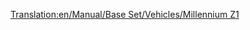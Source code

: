 [[Translation:en/Manual/Base Set/Vehicles/Millennium Z1]]
{{ru/Поезда|Image=[[File:en/Millenniumz1.png]]
|Name=Millennium Z1
|Cost=£ 70312 (3515600 р.)
|Speed=336 км/ч (210 миль/ч)
|Weight=170 т (171,5 т)
|Power=10000 л.с. (7353 кВт)
|Annual=£ 3374 (168700 р.)
|Designed=2005
|Lifespan=20
|Capacity=25 пасс.
|Description=Имеет сдвоенные секции, подходит для высоконагруженных пассажирских маршрутов. Также отлично выглядит вкупе со стеком монорельсовых пассажирских вагонов. Если поезд слишком длинный, скажем, более 8 вагонов, для того чтобы достичь максимальной скорости на ровной местности, придётся использовать четыре секции вместо двух.

|Real-life=Millennium Z1 напоминает немецкий [http://ru.wikipedia.org/wiki/%D0%A8%D0%B0%D0%BD%D1%85%D0%B0%D0%B9%D1%81%D0%BA%D0%B8%D0%B9_%D0%BC%D0%B0%D0%B3%D0%BB%D0%B5%D0%B2 Тransrapid] - высокоскоростной гибрид монорельс/маглев, в основном предназначенный для пассажирских перевозок. Когда [[en/Transport Tycoon]] появился в 1995 году, Transrapid только разрабатывали. Он был воплощён в коммерческом проекте, пусть и в ограниченном виде, в конце 2004, примерно в то же время, когда становится доступным в игре.

}}
